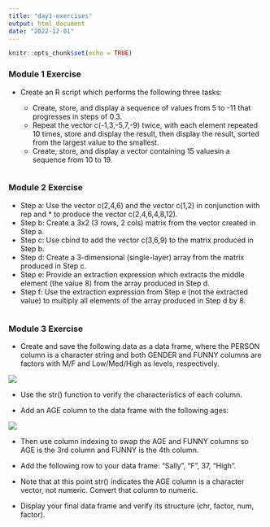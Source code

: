 ```yaml
---
title: "day1-exercises"
output: html_document
date: "2022-12-01"
---
```


```r
knitr::opts_chunk$set(echo = TRUE)
```

### Module 1 Exercise

- Create an R script which performs the following three tasks:

  - Create, store, and display a sequence of values from 5 to -11 that progresses in steps of 0.3.
  - Repeat the vector c(-1,3,-5,7,-9) twice, with each element repeated 10 times, store and display the result, then display the result, sorted from the largest value to the smallest.
  - Create, store, and display a vector containing 15 valuesin a sequence from 10 to 19.

```r

```

### Module 2 Exercise

- Step a: Use the vector c(2,4,6) and the vector c(1,2) in conjunction with rep and * to produce the  vector c(2,4,6,4,8,12).
- Step b: Create a 3x2 (3 rows, 2 cols) matrix from the vector created in Step a.
- Step c: Use cbind to add the vector c(3,6,9) to the matrix produced in Step b.
- Step d: Create a 3-dimensional (single-layer) array from the matrix produced in Step c.
- Step e: Provide an extraction expression which extracts the middle element (the value 8) from the array produced in Step d.
- Step f: Use the extraction expression from Step e (not the extracted value) to multiply all elements of the array produced in Step d by 8.

```r

```

### Module 3 Exercise

- Create and save the following data as a data frame, where the PERSON column is a character string and both GENDER and FUNNY columns are factors with M/F and Low/Med/High as levels, respectively.

![](images/ex3table.png)

- Use the str() function to verify the characteristics of each column.

- Add an AGE column to the data frame with the following ages:

![](images/ex3ages.png)

- Then use column indexing to swap the AGE and FUNNY columns so AGE is the 3rd column and FUNNY is the 4th column.

- Add the following row to your data frame: "Sally", "F", 37, "High".

- Note that at this point str() indicates the AGE column is a character vector, not numeric. Convert that column to numeric.

- Display your final data frame and verify its structure (chr, factor, num, factor).

```r
```
